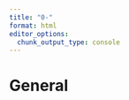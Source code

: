 ```yaml
---
title: "0-"
format: html
editor_options: 
  chunk_output_type: console
---
```


# General



```rust

```
